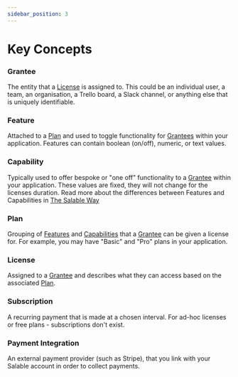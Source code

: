 ```yaml
---
sidebar_position: 3
---
```


# Key Concepts

### Grantee

The entity that a [License](#license) is assigned to. This could be an
individual user, a team, an organisation, a Trello board, a Slack channel, or
anything else that is uniquely identifiable.

### Feature

Attached to a [Plan](#plan) and used to toggle functionality for
[Grantees](#grantee) within your application. Features can contain boolean
(on/off), numeric, or text values.

### Capability

Typically used to offer bespoke or "one off" functionality to a
[Grantee](#grantee) within your application. These values are fixed, they will
not change for the licenses duration. Read more about the differences between 
Features and Capabilities in [The Salable Way](./the-salable-way.mdx#should-i-use-features-or-capabilities)

### Plan

Grouping of [Features](#feature) and [Capabilities](#capability) that a
[Grantee](#grantee) can be given a license for. For example, you may have
"Basic" and "Pro" plans in your application.

### License

Assigned to a [Grantee](#grantee) and describes what they can access based on
the associated [Plan](#plan).

### Subscription

A recurring payment that is made at a chosen interval. For ad-hoc licenses or
free plans - subscriptions don't exist.

### Payment Integration

An external payment provider (such as Stripe), that you link with your Salable
account in order to collect payments.
